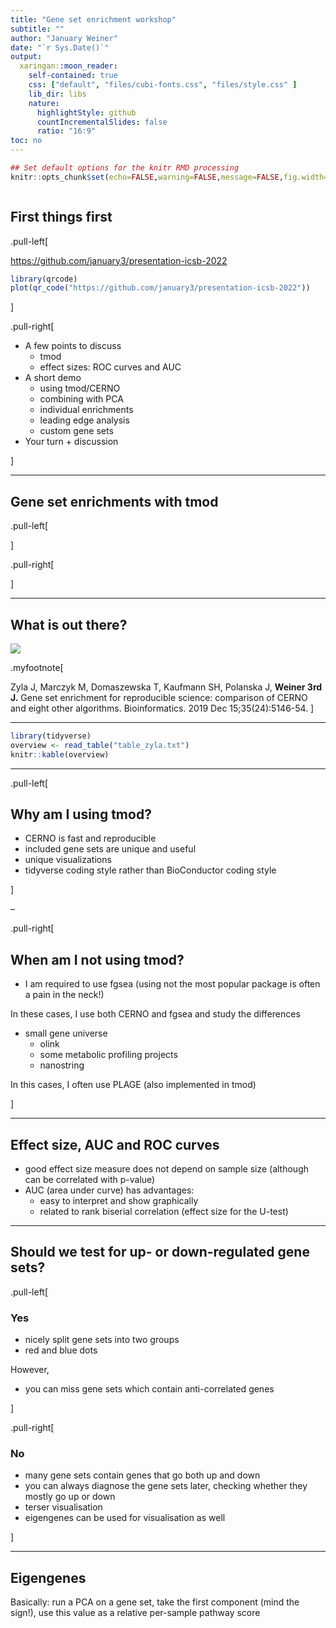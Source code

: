```yaml
---
title: "Gene set enrichment workshop"
subtitle: ""
author: "January Weiner"
date: "`r Sys.Date()`"
output:
  xaringan::moon_reader:
    self-contained: true
    css: ["default", "files/cubi-fonts.css", "files/style.css" ]
    lib_dir: libs
    nature:
      highlightStyle: github
      countIncrementalSlides: false
      ratio: "16:9"
toc: no
---
```


```r
## Set default options for the knitr RMD processing
knitr::opts_chunk$set(echo=FALSE,warning=FALSE,message=FALSE,fig.width=5,fig.height=5,cache=FALSE,autodep=TRUE, results="hide")
```

```r
```

## First things first

.pull-left[

[https://github.com/january3/presentation-icsb-2022](https://github.com/january3/presentation-icsb-2022)

```r
library(qrcode)
plot(qr_code("https://github.com/january3/presentation-icsb-2022"))
```

]

.pull-right[
 
 * A few points to discuss
   - tmod
   - effect sizes: ROC curves and AUC
 * A short demo
   - using tmod/CERNO
   - combining with PCA
   - individual enrichments
   - leading edge analysis
   - custom gene sets
 * Your turn + discussion

]

---

## Gene set enrichments with tmod


.pull-left[


]


.pull-right[




]





---

## What is out there?


![](figures/zyla_overview.jpeg)




.myfootnote[

Zyla J, Marczyk M, Domaszewska T, Kaufmann SH, Polanska J, **Weiner 3rd J.** Gene set enrichment for reproducible science: comparison of CERNO and eight other algorithms. Bioinformatics. 2019 Dec 15;35(24):5146-54.
]


---


```r
library(tidyverse)
overview <- read_table("table_zyla.txt")
knitr::kable(overview)
```

----

.pull-left[

## Why am I using tmod?

 * CERNO is fast and reproducible
 * included gene sets are unique and useful
 * unique visualizations
 * tidyverse coding style rather than BioConductor coding style


]

--

.pull-right[

## When am I not using tmod?
 
 * I am required to use fgsea (using not the most popular package is often
   a pain in the neck!)

In these cases, I use both CERNO and fgsea and study the differences

 * small gene universe
   - olink
   - some metabolic profiling projects
   - nanostring

In this cases, I often use PLAGE (also implemented in tmod)


]

---

## Effect size, AUC and ROC curves

 * good effect size measure does not depend
   on sample size (although can be correlated with p-value)
 * AUC (area under curve) has advantages:
   * easy to interpret and show graphically
   * related to rank biserial correlation (effect size for the U-test)


---

## Should we test for up- or down-regulated gene sets?

.pull-left[

### Yes 

 * nicely split gene sets into two groups
 * red and blue dots

However,

 * you can miss gene sets which contain anti-correlated genes



]


.pull-right[

### No

 * many gene sets contain genes that go both up and down
 * you can always diagnose the gene sets later, checking whether they
   mostly go up or down
 * terser visualisation
 * eigengenes can be used for visualisation as well
 


]


---

## Eigengenes

Basically: run a PCA on a gene set, take the first component (mind the
sign!), use this value as a relative per-sample pathway score
